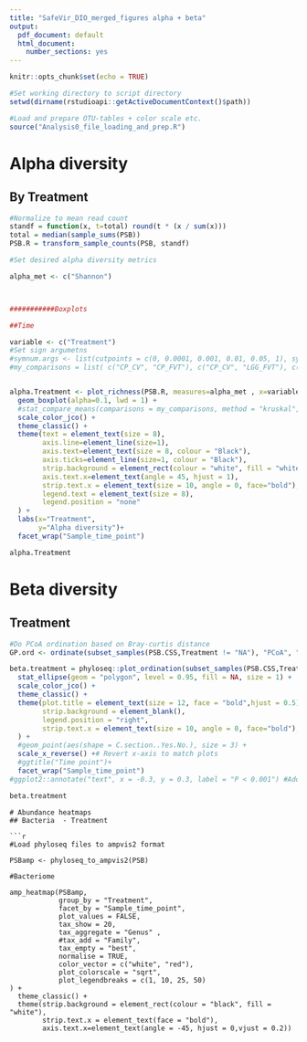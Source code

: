 ```yaml
---
title: "SafeVir_DIO_merged_figures alpha + beta"
output:
  pdf_document: default
  html_document:
    number_sections: yes
---
```


```r
knitr::opts_chunk$set(echo = TRUE)
```

```r
#Set working directory to script directory
setwd(dirname(rstudioapi::getActiveDocumentContext()$path))

#Load and prepare OTU-tables + color scale etc.
source("Analysis0_file_loading_and_prep.R")
```

# Alpha diversity

## By Treatment

```r

#Normalize to mean read count
standf = function(x, t=total) round(t * (x / sum(x)))
total = median(sample_sums(PSB))
PSB.R = transform_sample_counts(PSB, standf)

#Set desired alpha diversity metrics

alpha_met <- c("Shannon")



###########Boxplots

##Time

variable <- c("Treatment")
#Set sign argumetns
#symnum.args <- list(cutpoints = c(0, 0.0001, 0.001, 0.01, 0.05, 1), symbols = c("****", "***", "**", "*", "ns"))
#my_comparisons = list( c("CP_CV", "CP_FVT"), c("CP_CV", "LGG_FVT"), c("CP_CV", "AM_FVT"), c("CP_CV", "LGG_CV"), c("CP_CV", "AM_CV"), c("AM_FVT", "AM_CV"), c("LGG_FVT", "LGG_CV") ) #All comparisons


alpha.Treatment <- plot_richness(PSB.R, measures=alpha_met , x=variable, color=variable) + 
  geom_boxplot(alpha=0.1, lwd = 1) +
  #stat_compare_means(comparisons = my_comparisons, method = "kruskal", paired = FALSE, symnum.args = symnum.args) +
  scale_color_jco() +
  theme_classic() +
  theme(text = element_text(size = 8),
        axis.line=element_line(size=1),
        axis.text=element_text(size = 8, colour = "Black"),
        axis.ticks=element_line(size=1, colour = "Black"),
        strip.background = element_rect(colour = "white", fill = "white"),
        axis.text.x=element_text(angle = 45, hjust = 1),
        strip.text.x = element_text(size = 10, angle = 0, face="bold"),
        legend.text = element_text(size = 8),
        legend.position = "none"
  ) +
  labs(x="Treatment",
       y="Alpha diversity")+
  facet_wrap("Sample_time_point")

alpha.Treatment
```

# Beta diversity

## Treatment

```r
#Do PCoA ordination based on Bray-curtis distance
GP.ord <- ordinate(subset_samples(PSB.CSS,Treatment != "NA"), "PCoA", "bray")

beta.treatment = phyloseq::plot_ordination(subset_samples(PSB.CSS,Treatment != "NA"), GP.ord, color="Treatment") + 
  stat_ellipse(geom = "polygon", level = 0.95, fill = NA, size = 1) +
  scale_color_jco() +
  theme_classic() + 
  theme(plot.title = element_text(size = 12, face = "bold",hjust = 0.5),
        strip.background = element_blank(),
        legend.position = "right",
        strip.text.x = element_text(size = 10, angle = 0, face="bold"),
  ) + 
  #geom_point(aes(shape = C.section..Yes.No.), size = 3) +
  scale_x_reverse() +# Revert x-axis to match plots
  #ggtitle("Time point")+
  facet_wrap("Sample_time_point")
#ggplot2::annotate("text", x = -0.3, y = 0.3, label = "P < 0.001") #Add p-value from adonis

beta.treatment
```
```
# Abundance heatmaps
## Bacteria  - Treatment

```r
#Load phyloseq files to ampvis2 format

PSBamp <- phyloseq_to_ampvis2(PSB)  

#Bacteriome

amp_heatmap(PSBamp,
            group_by = "Treatment",
            facet_by = "Sample_time_point",
            plot_values = FALSE,
            tax_show = 20,
            tax_aggregate = "Genus" ,
            #tax_add = "Family",
            tax_empty = "best",
            normalise = TRUE,
            color_vector = c("white", "red"),
            plot_colorscale = "sqrt",
            plot_legendbreaks = c(1, 10, 25, 50)
) +
  theme_classic() +
  theme(strip.background = element_rect(colour = "black", fill = "white"),
        strip.text.x = element_text(face = "bold"),
        axis.text.x=element_text(angle = -45, hjust = 0,vjust = 0.2))
```

